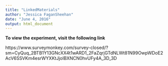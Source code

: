 ```yaml
---
title: "LinkedMaterials"
author: "Jessica FaganSheehan"
date: "June 4, 2016"
output: html_document
---
```


**To view the experiment, visit the following link**

https://www.surveymonkey.com/survey-closed/?sm=CyQuq_2BTB1Y13GNcXX4t1wARD1_2FaZqrjGTdNLWt81N99OwpWDoE2AcV6SSVKm4esrWYXKtJjoIBXNCN0hvUFy4A_3D_3D


